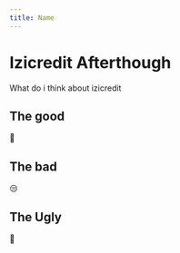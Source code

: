 ```yaml
---
title: Name
---
```


# Izicredit Afterthough

What do i think about izicredit

## The good

🥹

## The bad

😒

## The Ugly

🤯
